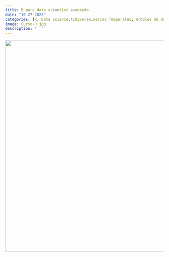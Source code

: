 ```yaml
---
title: R para data scientist avanzado
date: "10-27-2023"
categories: [R, Data Science,tidyverse,Series Temporales, Arboles de decisión]
image: Curso-R.jpg
description: "  "
---
```


![](Curso-R.jpg){width="9in" height="7in"}
